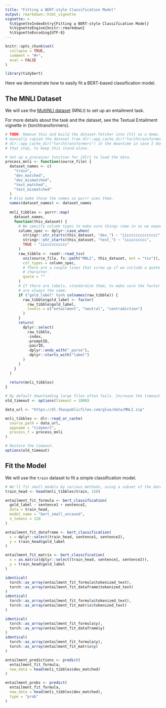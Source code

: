 ```yaml
---
title: "Fitting a BERT-style Classification Model"
output: rmarkdown::html_vignette
vignette: >
  %\VignetteIndexEntry{Fitting a BERT-style Classification Model}
  %\VignetteEngine{knitr::rmarkdown}
  %\VignetteEncoding{UTF-8}
---
```


```r
knitr::opts_chunk$set(
  collapse = TRUE,
  comment = "#>",
  eval = FALSE
)
```

```r
library(tidybert)
```

Here we demonstrate how to easily fit a BERT-based classification model.

## The MNLI Dataset

We will use the [MultiNLI dataset](https://cims.nyu.edu/~sbowman/multinli/) (MNLI) to set up an entailment task.

For more details about the task and the dataset, see the Textual Entailment vignette in {torchtransformers}.

```r
# TODO: Remove this and build the dataset-fetcher into {tt} as a demo. I
# manually copied the dataset from dlr::app_cache_dir("torchtransformers") to
# dlr::app_cache_dir("torchtransformers") in the meantime in case I don't get to
# that step, to keep this stand-alone.

# Set up a processor function for {dlr} to load the data.
process_mnli <- function(source_file) {
  dataset_names <- c(
    "train",
    "dev_matched",
    "dev_mismatched",
    "test_matched",
    "test_mismatched"
  )
  # Also make those the names so purrr uses them.
  names(dataset_names) <- dataset_names
  
  mnli_tibbles <- purrr::map(
    dataset_names,
    function(this_dataset) {
      # We specify column types to make sure things come in as we expect.
      column_spec <- dplyr::case_when(
        stringr::str_starts(this_dataset, "dev_") ~ "iicccccccccccccc",
        stringr::str_starts(this_dataset, "test_") ~ "iiiccccccc",
        TRUE ~ "iicccccccccc"
      )
      raw_tibble <- readr::read_tsv(
        unz(source_file, fs::path("MNLI", this_dataset, ext = "tsv")),
        col_types = column_spec,
        # There are a couple lines that screw up if we include a quote
        # character.
        quote = ""
      )
      # If there are labels, standardize them, to make sure the factor levels
      # are always the same.
      if ("gold_label" %in% colnames(raw_tibble)) {
        raw_tibble$gold_label <- factor(
          raw_tibble$gold_label,
          levels = c("entailment", "neutral", "contradiction")
        )
      }
      return(
        dplyr::select(
          raw_tibble,
          -index,
          -promptID,
          -pairID,
          -dplyr::ends_with("_parse"),
          -dplyr::starts_with("label")
        )
      )
    }
  )
  
  return(mnli_tibbles)
}

# By default downloading large files often fails. Increase the timeout.
old_timeout <- options(timeout = 1000)

data_url <- "https://dl.fbaipublicfiles.com/glue/data/MNLI.zip"

mnli_tibbles <- dlr::read_or_cache(
  source_path = data_url,
  appname = "tidybert",
  process_f = process_mnli
)

# Restore the timeout.
options(old_timeout)
```

## Fit the Model

We will use the `train` dataset to fit a simple classification model.

```r
# We'll fit small models by various methods, using a subset of the data.
train_head <- head(mnli_tibbles$train, 150)

entailment_fit_formula <- bert_classification(
  gold_label ~ sentence1 + sentence2, 
  data = train_head,
  model_name = "bert_small_uncased",
  n_tokens = 128
)

entailment_fit_dataframe <- bert_classification(
  x = dplyr::select(train_head, sentence1, sentence2),
  y = train_head$gold_label
)

entailment_fit_matrix <- bert_classification(
  x = as.matrix(dplyr::select(train_head, sentence1, sentence2)),
  y = train_head$gold_label
)

identical(
  torch::as_array(entailment_fit_formula$tokenized_text), 
  torch::as_array(entailment_fit_dataframe$tokenized_text)
)
identical(
  torch::as_array(entailment_fit_formula$tokenized_text), 
  torch::as_array(entailment_fit_matrix$tokenized_text)
)

identical(
  torch::as_array(entailment_fit_formula$y), 
  torch::as_array(entailment_fit_dataframe$y)
)
identical(
  torch::as_array(entailment_fit_formula$y), 
  torch::as_array(entailment_fit_matrix$y)
)
```

```r
entailment_predictions <- predict(
  entailment_fit_formula,
  new_data = head(mnli_tibbles$dev_matched)
)

entailment_probs <- predict(
  entailment_fit_formula,
  new_data = head(mnli_tibbles$dev_matched),
  type = "prob"
)
```
